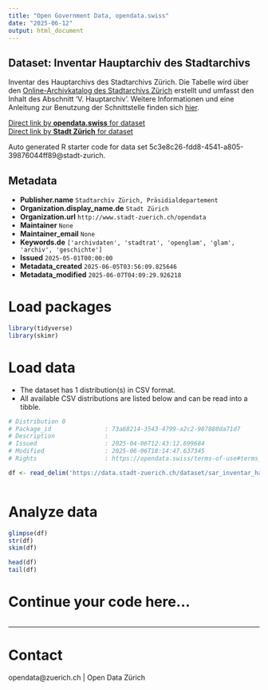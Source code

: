 ```yaml
---
title: "Open Government Data, opendata.swiss"
date: "2025-06-12"
output: html_document
---
```


## Dataset: Inventar Hauptarchiv des Stadtarchivs

Inventar des Hauptarchivs des Stadtarchivs Zürich. Die Tabelle wird über den [Online-Archivkatalog des Stadtarchivs Zürich](https://amsquery.stadt-zuerich.ch/suchinfo.aspx) erstellt und umfasst den Inhalt des Abschnitt 'V. Hauptarchiv'. Weitere Informationen und eine Anleitung zur Benutzung der Schnittstelle finden sich [hier](https://opendatazurich.github.io/sar-sru-api/).

[Direct link by **opendata.swiss** for dataset](https://opendata.swiss/de/dataset/inventar-hauptarchiv-des-stadtarchivs)<br>
[Direct link by **Stadt Zürich** for dataset](https://data.stadt-zuerich.ch/dataset/sar_inventar_hauptarchiv)

Auto generated R starter code for data set 5c3e8c26-fdd8-4541-a805-39876044ff89@stadt-zurich.

## Metadata

- **Publisher.name** `Stadtarchiv Zürich, Präsidialdepartement`
- **Organization.display_name.de** `Stadt Zürich`
- **Organization.url** `http://www.stadt-zuerich.ch/opendata`
- **Maintainer** `None`
- **Maintainer_email** `None`
- **Keywords.de** `['archivdaten', 'stadtrat', 'openglam', 'glam', 'archiv', 'geschichte']`
- **Issued** `2025-05-01T00:00:00`
- **Metadata_created** `2025-06-05T03:56:09.825646`
- **Metadata_modified** `2025-06-07T04:09:29.926218`


# Load packages

```r

library(tidyverse)
library(skimr)

```

# Load data

-   The dataset has 1 distribution(s) in CSV format.
-   All available CSV distributions are listed below and can be read into a tibble.

```r

# Distribution 0
# Package_id               : 73a68214-3543-4799-a2c2-987880da71d7
# Description              : 
# Issued                   : 2025-04-06T12:43:12.699684
# Modified                 : 2025-06-06T18:14:47.637345
# Rights                   : https://opendata.swiss/terms-of-use#terms_open

df <- read_delim('https://data.stadt-zuerich.ch/dataset/sar_inventar_hauptarchiv/download/sar_inventar_hauptarchiv.csv')



```

# Analyze data

```r

glimpse(df)
str(df)
skim(df)

head(df)
tail(df)

```

# Continue your code here...

```r

```

------------------------------------------------------------------------

# Contact

opendata@zuerich.ch | Open Data Zürich

